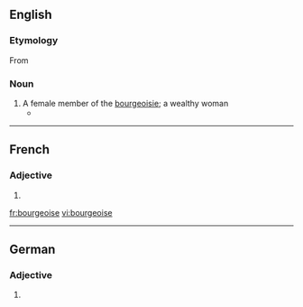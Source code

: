 ==English==

===Etymology===

From {{etyl|fr|en}} {{term|lang=fr|bourgeoise}}

===Noun===
{{en-noun}}

# A female member of the [[bourgeoisie]]; a wealthy woman
#* {{quote-news|year=2007|date=July 10|author=Richard Eder|title=Some Are Merely Different. Then There Are the French.|work=New York Times|url=http://www.nytimes.com/2007/07/10/books/10eder.html
|passage=She is a right-wing '''bourgeoise'''; he is on the left. }}

----

==French==

===Adjective===
{{fr-adj-form}}

# {{feminine of|bourgeois|lang=fr}}

[[fr:bourgeoise]]
[[vi:bourgeoise]]

----
==German==

===Adjective===
{{head|de|adjective form}}

# {{inflected form of|bourgeois|lang=de}}
{{rfc-auto}}